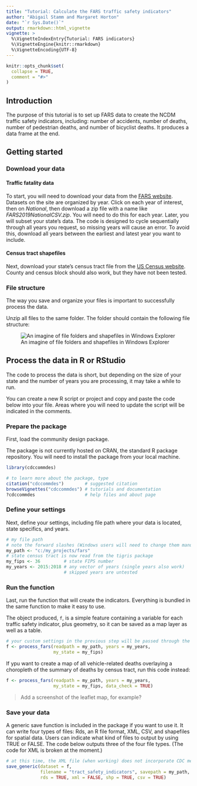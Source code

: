 ```yaml
---
title: "Tutorial: Calculate the FARS traffic safety indicators"
author: "Abigail Stamm and Margaret Horton"
date: "`r Sys.Date()`"
output: rmarkdown::html_vignette
vignette: >
  %\VignetteIndexEntry{Tutorial: FARS indicators}
  %\VignetteEngine{knitr::rmarkdown}
  %\VignetteEncoding{UTF-8}
---
```


```r
knitr::opts_chunk$set(
  collapse = TRUE,
  comment = "#>"
)
```

## Introduction

The purpose of this tutorial is to set up FARS data to create the NCDM traffic safety indicators, including: number of accidents, number of deaths, number of pedestrian deaths, and number of bicyclist deaths. It produces a data frame at the end.

## Getting started 

### Download your data

#### Traffic fatality data

To start, you will need to download your data from the [FARS website](https://www.nhtsa.gov/node/97996/251). Datasets on the site are organized by year. Click on each year of interest, then on *National*, then download a zip file with a name like *FARS2019NationalCSV.zip*. You will need to do this for each year. Later, you will subset your state's data. The code is designed to cycle sequentially through all years you request, so missing years will cause an error. To avoid this, download all years between the earliest and latest year you want to include.

#### Census tract shapefiles

Next, download your state's census tract file from the [US Census website](https://www.census.gov/cgi-bin/geo/shapefiles/index.php). County and census block should also work, but they have not been tested. 

### File structure

The way you save and organize your files is important to successfully process the data. 

Unzip all files to the same folder. The folder should contain the following file structure:

![An imagine of file folders and shapefiles in Windows Explorer](FARS_file_structure.png)

## Process the data in R or RStudio

The code to process the data is short, but depending on the size of your state and the number of years you are processing, it may take a while to run. 

You can create a new R script or project and copy and paste the code below into your file. Areas where you will need to update the script will be indicated in the comments. 

### Prepare the package

First, load the community design package.

The package is not currently hosted on CRAN, the standard R package repository. You will need to install the package from your local machine. 

```r
library(cdccommdes)

# to learn more about the package, type 
citation("cdccommdes")        # suggested citation
browseVignettes("cdccommdes") # tutorials and documentation
?cdccommdes                   # help files and about page
```

### Define your settings

Next, define your settings, including file path where your data is located, state specifics, and years.

```r
# my file path
# note the forward slashes (Windows users will need to change them manually)
my_path <- "c:/my_projects/fars"
# state census tract is now read from the tigris package
my_fips <- 36         # state FIPS number
my_years <- 2015:2018 # any vector of years (single years also work)
                      # skipped years are untested
```

### Run the function

Last, run the function that will create the indicators. Everything is bundled in the same function to make it easy to use. 

The object produced, `f`, is a simple feature containing a variable for each traffic safety indicator, plus geometry, so it can be saved as a map layer as well as a table. 

```r
# your custom settings in the previous step will be passed through the function
f <- process_fars(readpath = my_path, years = my_years, 
                  my_state = my_fips)
```

If ypu want to create a map of all vehicle-related deaths overlaying a choropleth of the summary of deaths by census tract, run this code instead: 

```r
f <- process_fars(readpath = my_path, years = my_years, 
                  my_state = my_fips, data_check = TRUE)
```

> Add a screenshot of the leaflet map, for example?


### Save your data

A generic save function is included in the package if you want to use it. It can write four types of files: Rds, an R file format, XML, CSV, and shapefiles for spatial data. Users can indicate what kind of files to output by using TRUE or FALSE. The code below outputs three of the four file types. (The code for XML is broken at the moment.)

```r
# at this time, the XML file (when working) does not incorporate CDC metadata
save_generic(dataset = f, 
             filename = "tract_safety_indicators", savepath = my_path,
             rds = TRUE, xml = FALSE, shp = TRUE, csv = TRUE)
```


